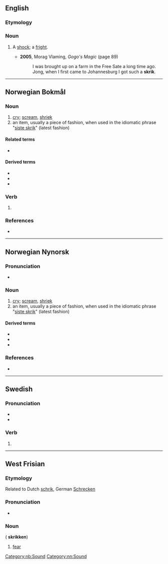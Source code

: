 ==English==

===Etymology===
{{etyl|af|en}}

===Noun===
{{en-noun}}

# {{lb|en|South Africa}} A [[shock]]; a [[fright]].
#* '''2005''', Morag Vlaming, ''Gogo's Magic'' (page 89)
#*: I was brought up on a farm in the Free Sate a long time ago. Jong, when I first came to Johannesburg I got such a '''skrik'''.

----

==Norwegian Bokmål==

===Noun===
{{nb-noun-n1}}

# [[cry]]; [[scream]], [[shriek]]
# an item, usually a piece of fashion, when used in the idiomatic phrase "[[siste skrik]]" (latest fashion)

====Related terms====
* {{l|nb|skrike}}

====Derived terms====
* {{l|nb|angstskrik}}
* {{l|nb|dødsskrik}}
* {{l|nb|siste skrik}}

===Verb===
{{head|nb|verb form}}

# {{imperative of|skrike|lang=nb}}

===References===
* {{R:The Bokmål Dictionary}}
[[Category:nb:Sound]]

----

==Norwegian Nynorsk==

===Pronunciation===
* {{IPA|/skriːk/|lang=no}}

===Noun===
{{nn-noun-n1}}

# [[cry]]; [[scream]], [[shriek]]
# an item, usually a piece of fashion, when used in the idiomatic phrase "[[siste skrik]]" (latest fashion)

====Derived terms====
* {{l|nn|angstskrik}}
* {{l|nn|dødsskrik}}
* {{l|nn|siste skrik}}

===References===
* {{R:The Nynorsk Dictionary}}
[[Category:nn:Sound]]

----

==Swedish==

===Pronunciation===
* {{audio|Sv-skrik.ogg|Audio|lang=sv}}
* {{rhymes|iːk|lang=sv}}

===Verb===
{{head|sv|verb form}}

# {{sv-verb-form-imp|skrika}}

----

==West Frisian==

===Etymology===
Related to Dutch [[schrik]], German [[Schrecken]]

===Pronunciation===
* {{IPA|/skrɪk/|lang=fy}}

===Noun===
{{head|fy|noun|g=c}} ({{g|p}} '''skrikken''')

# [[fear]]